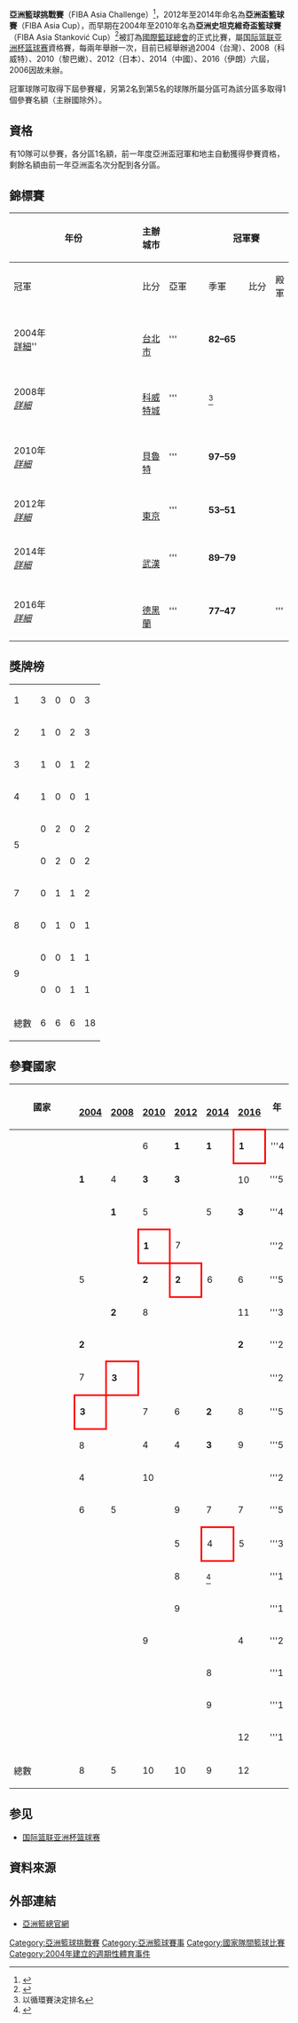 {{otheruse|subject=FIBA Asia Challenge|other=2017年开始的FIBA Asia Cup|国际篮联亚洲杯籃球賽}}
{{noteTA
|1=zh-cn:斯坦科维奇;zh-tw:史坦克維奇
}}
{{Infobox sports league
| title          = 亞洲籃球挑戰賽
| current_season = 2016年亞洲籃球挑戰賽
| logo           = 
| pixels         = 
| caption        = 
| sport          = [[籃球|籃球]]
| founded        = 2004
| inaugural      = [[2004年亞洲史坦克維奇盃籃球錦標賽|2004]]
| folded         = 
| ceo            = 
| fame           = 
| motto          = 
| teams          = 10
| country        = [[亞洲籃總|亞洲籃總]]會員國
| continent      = [[亞洲籃總|亞洲籃總]]（[[亞洲|亞洲]]）
| champion       = {{bk|IRI}}（第3次）
| most_champs    = {{bk|IRI}}（3次）
| singles        = 
| TV             = 
| website        = 
}}

'''亞洲籃球挑戰賽'''（FIBA Asia Challenge）<ref>{{Cite web |url=http://www.fiba.com/pages/eng/fa/event/p/sid/12544/_/index.html |title=2016年起更名  |accessdate=2016-04-11 |archive-date=2016-10-22 |archive-url=https://web.archive.org/web/20161022070901/http://www.fiba.com/pages/eng/fa/event/p/sid/12544/_/index.html |dead-url=no }}</ref>，2012年至2014年命名為'''亞洲盃籃球賽'''（FIBA Asia Cup），而早期在2004年至2010年名為'''亞洲史坦克維奇盃籃球賽'''（FIBA Asia Stanković Cup）<ref>{{cite web|url=http://fibaasia.net/NewsDetails.aspx?id=1902|title=FIBA Asia calendar 2012 – Tokyo to host re-christened FIBA Asia Cup|date=8 February 2012|publisher=[[FIBA_Asia|FIBA Asia]]|accessdate=8 February 2012|archive-date=2012-11-15|archive-url=https://web.archive.org/web/20121115142539/http://www.fibaasia.net/NewsDetails.aspx?id=1902|dead-url=no}}</ref>被訂為[[國際籃球總會|國際籃球總會]]的正式比賽，屬[[国际篮联亚洲杯篮球赛|国际篮联亚洲杯篮球赛]]資格賽，每兩年舉辦一次，目前已經舉辦過2004（台灣）、2008（科威特）、2010（黎巴嫩）、2012（日本）、2014（中國）、2016（伊朗）六屆，2006因故未辦。

冠軍球隊可取得下屆參賽權，另第2名到第5名的球隊所屬分區可為該分區多取得1個參賽名額（主辦國除外）。

== 資格 ==
有10隊可以參賽，各分區1名額，前一年度亞洲盃冠軍和地主自動獲得參賽資格，剩餘名額由前一年亞洲盃名次分配到各分區。

== 錦標賽 ==
{| class="wikitable" style="font-size:90%; width: 98%; text-align: center;"

|- bgcolor=#C1D8FF
!rowspan=2 width=5%|年份
!rowspan=2 width=10%|主辦城市
!width=1% rowspan=8 bgcolor=ffffff|
!colspan=3|冠軍賽
!width=1% rowspan=8 bgcolor=ffffff|
!colspan=3|季軍賽
|- bgcolor=#EFEFEF
!width=15%|冠軍
!width=9%|比分
!width=15%|亞軍
!width=15%|季軍
!width=9%|比分
!width=15%|殿軍

|- align=center bgcolor=#F5FAFF
|2004年 <br /> [[2004年亞洲史坦克維奇盃籃球錦標賽|詳細]]''
|{{flagicon|ROC}}<br>[[台北市|台北市]]
|'''{{Bk-big|QAT}}
|'''82–65'''
|{{bk-big|KOR}}
|{{bk-big|TPE}}
|'''82–60'''
|{{bk-big|SYR}}
|- align=center bgcolor=#D0E7FF
|2008年 <br /> ''[[2008年亞洲史坦克維奇盃籃球錦標賽|詳細]]''
|{{flagicon|KUW}}<br>[[科威特城|科威特城]]
|'''{{Bk-big|JOR}}
|<ref name="#1">以循環賽決定排名</ref>
|{{Bk-big|KAZ}}
|{{bk-big|KUW}}
|<ref name="#1"/>
|{{bk-big|QAT}}
|- align=center bgcolor=#F5FAFF
|2010年 <br /> ''[[2010年亞洲史坦克維奇盃籃球錦標賽|詳細]]''
|{{flagicon|LIB}}<br>[[貝魯特|貝魯特]]
|'''{{Bk-big|LIB}}
|'''97–59'''
|{{Bk-big|JPN}}
|{{bk-big|QAT}}
|'''80–75'''
|{{bk-big|PHI}}
|-align=center bgcolor=#D0E7FF
|2012年<br /> ''[[2012年亞洲盃籃球賽|詳細]]''
|{{flagicon|JPN}}<br>[[東京|東京]]
|'''{{Bk-big|IRN}}
|'''53–51'''
|{{Bk-big|JPN}}
|{{bk-big|QAT}}
|'''79–63'''
|{{bk-big|PHI}}
|- align=center bgcolor=#F5FAFF
|2014年 <br /> ''[[2014年亞洲盃籃球賽|詳細]]''
|{{flagicon|PRC}}<br>[[武漢|武漢]]
|'''{{bk-big|IRI}}
|'''89–79'''
|{{bk-big|TPE}}
|{{bk-big|PHI}}
|'''80–79'''
|{{bk-big|CHN}}
|-align=center bgcolor=#D0E7FF
|2016年<br /> ''[[2016年亞洲籃球挑戰賽|詳細]]''
|{{flagicon|IRI}}<br>[[德黑蘭|德黑蘭]]
|'''{{bk-big|IRI}}
|'''77–47'''
|{{bk-big|KOR}}
|'''{{bk-big|JOR}}
|'''94–72'''
|{{bk-big|IRQ}}
|}

==獎牌榜==
{| {{RankedMedalTable|nation-width=200px}}
|-
|1||align="left"|{{bk|IRN}}
|3||0||0||3
|-
|2||align="left"|{{bk|QAT}}
|1||0||2||3
|-
|3||align="left"|{{bk|JOR}}
|1||0||1||2
|-
|4||align="left"|{{bk|LIB}}
|1||0||0||1
|-
|rowspan=2|5||align="left"|{{bk|JPN}}
|0||2||0||2
|-
|align="left"|{{bk|KOR}}
|0||2||0||2
|-
|7||align="left"|{{bk|TPE}}
|0||1||1||2
|-
|8||align="left"|{{bk|KAZ}}
|0||1||0||1
|-
|rowspan=2|9||align="left"|{{bk|PHI}}
|0||0||1||1
|-
|align="left"|{{bk|KUW}}
|0||0||1||1
|-
!colspan=2| 總數 || 6 || 6 || 6 || 18
|}

==參賽國家==
{| class="wikitable" style="text-align:center; font-size:90%"
! width=170|國家!!   {{flagicon|ROC}}<br />[[2004年亞洲史坦克維奇盃籃球錦標賽|2004]] !! {{flagicon|KUW}}<br />[[2008年亞洲史坦克維奇盃籃球錦標賽|2008]] !! {{flagicon|LIB}}<br />[[2010年亞洲史坦克維奇盃籃球錦標賽|2010]] || {{flagicon|JPN}}<br />[[2012年亞洲盃籃球錦標賽|2012]] ||{{flagicon|PRC}}<br />[[2014年亞洲盃籃球錦標賽|2014]]||{{flagicon|IRN}}<br />[[2016年亞洲籃球挑戰賽|2016]] || 年
|-
|align=left|{{bk|IRN|size=20px}}
| || || 6 || bgcolor=gold|'''1''' || bgcolor=gold|'''1'''|| style="border: 3px solid red" bgcolor=gold|'''1''' ||'''4

|-
|align=left|{{bk|QAT|size=20px}}
| bgcolor=gold|'''1''' || 4 || bgcolor=#cc9966|'''3'''||bgcolor=#cc9966| '''3''' || || 10 ||'''5

|-
|align=left|{{bk|JOR|size=20px}}
|  || bgcolor=gold|'''1''' || 5 ||  || 5 ||bgcolor=#cc9966|'''3''' || '''4

|-
|align=left|{{bk|LIB|size=20px}}
| || || style="border: 3px solid red" bgcolor=gold|'''1''' || 7 |||| || '''2

|-
|align=left|{{bk|JPN|size=20px}}
|5 || || bgcolor=silver|'''2'''||style="border: 3px solid red"  bgcolor=silver| '''2''' || 6 ||6 || '''5

|-
|align=left|{{bk|KAZ|size=20px}}
| || bgcolor=silver|'''2'''|| 8 || || || 11 ||'''3

|-
|align=left|{{bk|KOR|size=20px}}
|bgcolor=silver|'''2''' || || ||  ||　||bgcolor=silver|'''2''' || '''2

|-
|align=left|{{bk|KUW|size=20px}}
|7 ||style="border: 3px solid red" bgcolor=#cc9966|'''3'''|| ||  |||| || '''2

|-
|align=left|{{bk|TPE|size=20px}}
| style="border: 3px solid red" bgcolor=#cc9966|'''3''' || || 7 || 6 || bgcolor=silver|'''2'''||8|| '''5

|-
|align=left|{{bk|PHI|size=20px}}
| 8 || || 4 || 4 ||  bgcolor=#cc9966| '''3'''|| 9 || '''5

|-
|align=left|{{bk|SYR|size=20px}}
| 4 || ||10 ||  |||| || '''2

|-
|align=left|{{bk|IND|size=20px}}
| 6 || 5 || || 9 || 7 ||7|| '''5

|-
|align=left|{{bk|CHN|size=20px}}
|  || ||  || 5 ||style="border: 3px solid red"| 4 ||5 || '''3

|-
|align=left|{{bk|UZB|size=20px}}
|  || ||  ||8 ||<ref>{{cite web|url=http://wuhan2014.fibaasia.net/TournamentNewsDetails.aspx?id=4258|title=烏茲別克退出比賽|date=3 July 2014|publisher=[http://wuhan2014.fibaasia.net/ 2014 FIBA Asia Cup]|accessdate=3 July  2014|deadurl=yes|archiveurl=https://web.archive.org/web/20140707162305/http://wuhan2014.fibaasia.net/TournamentNewsDetails.aspx?id=4258|archivedate=2014年7月7日}}</ref>|| || '''1

|-
|align=left|{{bk|MAC|size=20px}}
| || ||  || 9 |||| || '''1

|-
|align=left|{{bk|IRQ|size=20px}}
| || || 9 ||  ||||4 || '''2 

|-
|align=left|{{bk|SIN|size=20px}}
| || ||  ||  || 8 || || '''1

|-
|align=left|{{bk|INA|size=20px}}
| || ||  ||  || 9 || || '''1
|-
|align=left|{{bk|THA|size=20px}}
| || ||  ||  ||  || 12 || '''1
|-
! 總數 || 8 || 5 || 10 || 10 ||9||12|| 
|}

==参见==
*[[国际篮联亚洲杯篮球赛|国际篮联亚洲杯篮球赛]]

== 資料來源 ==
{{reflist}}

==外部連結==
* [https://web.archive.org/web/20150213092059/http://www.fibaasia.net/ 亞洲籃總官網]

{{國際男子籃球}}
{{亞洲籃球賽事}}
{{亞洲籃球挑戰賽}}

[[Category:亞洲籃球挑戰賽|Category:亞洲籃球挑戰賽]]
[[Category:亞洲籃球賽事|Category:亞洲籃球賽事]]
[[Category:國家隊間籃球比賽|Category:國家隊間籃球比賽]]
[[Category:2004年建立的週期性體育事件|Category:2004年建立的週期性體育事件]]